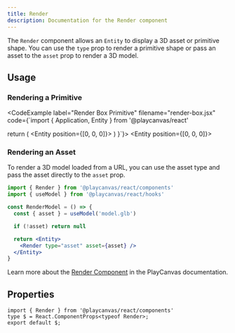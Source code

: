 ```yaml
---
title: Render
description: Documentation for the Render component
---
```



The `Render` component allows an `Entity` to display a 3D asset or primitive shape. You can use the `type` prop to render a primitive shape or pass an asset to the `asset` prop to render a 3D model.

## Usage

### Rendering a Primitive

<CodeExample 
  label="Render Box Primitive" 
  filename="render-box.jsx" 
  code={`import { Application, Entity } from '@playcanvas/react'

  return (
    <Application>
      <Entity position={[0, 0, 0]}>
        <Render type="box" />
      </Entity>
    </Application>
  )
}`}>
  <PlayCanvasReactExample>
    <Entity position={[0, 0, 0]}>
      <Render type="box" />
    </Entity>
  </PlayCanvasReactExample>
</CodeExample>

### Rendering an Asset

To render a 3D model loaded from a URL, you can use the asset type and pass the asset directly to the `asset` prop.

```jsx copy
import { Render } from '@playcanvas/react/components'
import { useModel } from '@playcanvas/react/hooks'

const RenderModel = () => {
  const { asset } = useModel('model.glb')

  if (!asset) return null

  return <Entity>
    <Render type="asset" asset={asset} />
  </Entity>
}
```

Learn more about the [Render Component](https://api.playcanvas.com/engine/classes/RenderComponent.html) in the PlayCanvas documentation.

## Properties

```tsx asTypedoc
import { Render } from '@playcanvas/react/components'
type $ = React.ComponentProps<typeof Render>;
export default $;
```


